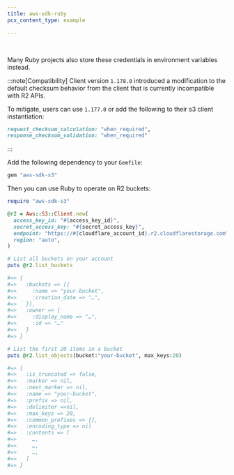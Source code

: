 ```yaml
---
title: aws-sdk-ruby
pcx_content_type: example

---
```



<Render file="keys" /><br/>

Many Ruby projects also store these credentials in environment variables instead.

:::note[Compatibility]
Client version `1.178.0` introduced a modification to the default checksum behavior from the client that is currently incompatible with R2 APIs.

To mitigate, users can use `1.177.0` or add the following to their s3 client instantiation:

```ruby
request_checksum_calculation: "when_required",
response_checksum_validation: "when_required"
```

:::

Add the following dependency to your `Gemfile`:

```ruby
gem "aws-sdk-s3"
```

Then you can use Ruby to operate on R2 buckets:

```ruby
require "aws-sdk-s3"

@r2 = Aws::S3::Client.new(
  access_key_id: "#{access_key_id}",
  secret_access_key: "#{secret_access_key}",
  endpoint: "https://#{cloudflare_account_id}.r2.cloudflarestorage.com",
  region: "auto",
)

# List all buckets on your account
puts @r2.list_buckets

#=> {
#=>   :buckets => [{
#=>     :name => "your-bucket",
#=>     :creation_date => "…",
#=>   }],
#=>   :owner => {
#=>     :display_name => "…",
#=>     :id => "…"
#=>   }
#=> }

# List the first 20 items in a bucket
puts @r2.list_objects(bucket:"your-bucket", max_keys:20)

#=> {
#=>   :is_truncated => false,
#=>   :marker => nil,
#=>   :next_marker => nil,
#=>   :name => "your-bucket",
#=>   :prefix => nil,
#=>   :delimiter =>nil,
#=>   :max_keys => 20,
#=>   :common_prefixes => [],
#=>   :encoding_type => nil
#=>   :contents => [
#=>     …,
#=>     …,
#=>     …,
#=>   ]
#=> }
```
